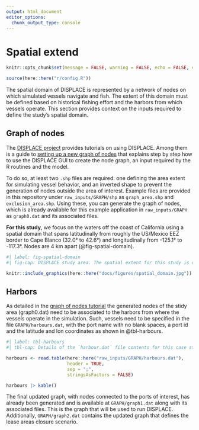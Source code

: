 ```yaml
---
output: html_document
editor_options: 
  chunk_output_type: console
---
```

# Spatial extend {#sec-fleet}

```r
knitr::opts_chunk$set(message = FALSE, warning = FALSE, echo = FALSE, cache = FALSE)

source(here::here("r/config.R"))
```

The spatial domain of DISPLACE is represented by a network of nodes on which simulated vessels navigate and fish. The extent of this domain must be defined based on historical fishing effort and the harbors from which vessels operate. This section provides context on the inputs required to define the study’s spatial domain.

## Graph of nodes

The [DISPLACE project](https://displace-project.org/blog/tutorials/) provides tutorials on using DISPLACE. Among them is a guide to [setting up a new graph of nodes](https://displace-project.org/blog/wp-content/uploads/2014/11/DISPLACE-step-by-step-guideline-Set-up-a-new-graph-of-node1.pdf) that explains step by step how to use the DISPLACE GUI to create the node graph, an input required by the R routines and the model.

To do so, at least two `.shp` files are required: one defining the area extent for simulating vessel behavior, and an inverted shape to prevent the generation of nodes outside the area of interest. Example files are provided in this repository under `raw_inputs/GRAPH/shp` as `graph_area.shp` and `exclusion_area.shp`. Using these, you can generate the graph of nodes, which is already available for this example application in `raw_inputs/GRAPH` as `graph0.dat` and its associated files.

**For this study**, we focus on the waters off the coast of California using a spatial domain that spans latitudinally from roughly the US/Mexico EEZ border to Cape Blanco (32.0° to 42.6°) and longitudinally from -125.1° to -117.3°. Nodes are 4 km apart (@fig-spatial-domain).

```r
#| label: fig-spatial-domain
#| fig-cap: DISPLACE study area. The spatial extent for this study is determined by the spatial distribution of DTS vessel fishing effort, informed by the merged VMS-fish ticket dataset. This results in a latitudinal extent of 32.0° to 42.6°, and longitudinal extent of -125.1° to -117.3°. Nodes are 4 km apart, and the twelve ports depicted are those included in the simulations. OSW areas are shaded in grey.

knitr::include_graphics(here::here("docs/figures/spatial_domain.jpg"))
```


## Harbors

As detailed in the [graph of nodes tutorial](https://displace-project.org/blog/wp-content/uploads/2014/11/DISPLACE-step-by-step-guideline-Set-up-a-new-graph-of-node1.pdf) the generated nodes of the stidy area (graph0.dat) need to be associated to the harbors from where the vessels operate in the simulation. Such, vessels need to be specified in the file `GRAPH/harbours.dat`, with the port name with no blank spaces, a port id and the latitude and lon coordinates as shown in @tbl-harbours.

```r
#| label: tbl-harbours
#| tbl-cap: Details of the `harbour.dat` file contents for this case study.

harbours <- read.table(here::here("raw_inputs/GRAPH/harbours.dat"), 
                       header = TRUE,   
                       sep = ";",       
                       stringsAsFactors = FALSE)

harbours |> kable()
```

The final updated graph, with nodes connected to the ports of interest, has already been generated and is available at `GRAPH/graph1.dat` along with its associated files. This is the graph that will be used to run DISPLACE. Additionally, `GRAPH/graph2.dat` contains the updated graph that defines the lease areas closure scenario.